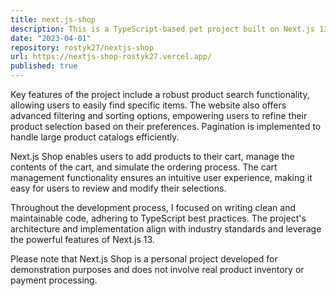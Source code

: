 ```yaml
---
title: next.js-shop
description: This is a TypeScript-based pet project built on Next.js 13, utilizing App Router and Server Components for enhanced performance and seamless user experience. This project utilized Tailwind CSS for design and was deployed to Vercel.
date: "2023-04-01"
repository: rostyk27/nextjs-shop
url: https://nextjs-shop-rostyk27.vercel.app/
published: true
---
```


Key features of the project include a robust product search functionality, allowing users to easily find specific items. The website also offers advanced filtering and sorting options, empowering users to refine their product selection based on their preferences. Pagination is implemented to handle large product catalogs efficiently.

Next.js Shop enables users to add products to their cart, manage the contents of the cart, and simulate the ordering process. The cart management functionality ensures an intuitive user experience, making it easy for users to review and modify their selections.

Throughout the development process, I focused on writing clean and maintainable code, adhering to TypeScript best practices. The project's architecture and implementation align with industry standards and leverage the powerful features of Next.js 13.

Please note that Next.js Shop is a personal project developed for demonstration purposes and does not involve real product inventory or payment processing.
